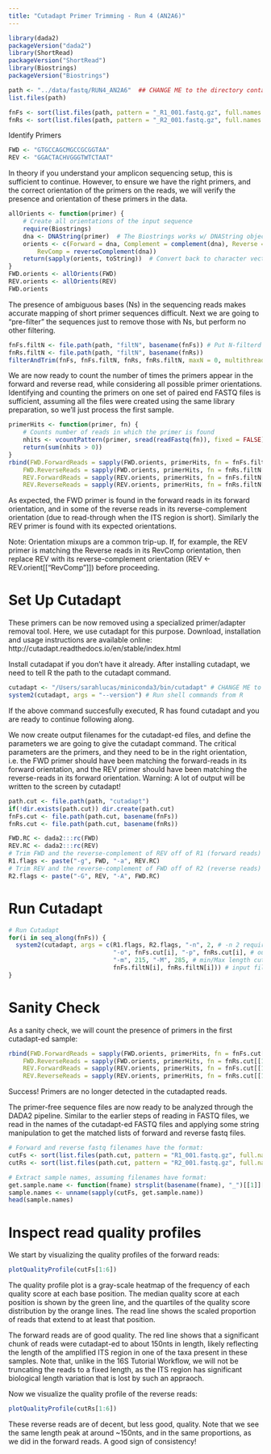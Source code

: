 ```yaml
---
title: "Cutadapt Primer Trimming - Run 4 (AN2A6)"
---
```


```r
library(dada2)
packageVersion("dada2")
library(ShortRead)
packageVersion("ShortRead")
library(Biostrings)
packageVersion("Biostrings")
```

```r
path <- "../data/fastq/RUN4_AN2A6"  ## CHANGE ME to the directory containing the fastq files.
list.files(path)
```

```r
fnFs <- sort(list.files(path, pattern = "_R1_001.fastq.gz", full.names = TRUE))
fnRs <- sort(list.files(path, pattern = "_R2_001.fastq.gz", full.names = TRUE))
```

Identify Primers
```r
FWD <- "GTGCCAGCMGCCGCGGTAA"
REV <- "GGACTACHVGGGTWTCTAAT"
```
In theory if you understand your amplicon sequencing setup, this is sufficient to continue. However, to ensure we have the right primers, and the correct orientation of the primers on the reads, we will verify the presence and orientation of these primers in the data.
```r
allOrients <- function(primer) {
    # Create all orientations of the input sequence
    require(Biostrings)
    dna <- DNAString(primer)  # The Biostrings works w/ DNAString objects rather than character vectors
    orients <- c(Forward = dna, Complement = complement(dna), Reverse = reverse(dna), 
        RevComp = reverseComplement(dna))
    return(sapply(orients, toString))  # Convert back to character vector
}
FWD.orients <- allOrients(FWD)
REV.orients <- allOrients(REV)
FWD.orients
```
The presence of ambiguous bases (Ns) in the sequencing reads makes accurate mapping of short primer sequences difficult. Next we are going to “pre-filter” the sequences just to remove those with Ns, but perform no other filtering.
```r
fnFs.filtN <- file.path(path, "filtN", basename(fnFs)) # Put N-filterd files in filtN/ subdirectory
fnRs.filtN <- file.path(path, "filtN", basename(fnRs))
filterAndTrim(fnFs, fnFs.filtN, fnRs, fnRs.filtN, maxN = 0, multithread = TRUE)
```

We are now ready to count the number of times the primers appear in the forward and reverse read, while considering all possible primer orientations. Identifying and counting the primers on one set of paired end FASTQ files is sufficient, assuming all the files were created using the same library preparation, so we’ll just process the first sample.

```r
primerHits <- function(primer, fn) {
    # Counts number of reads in which the primer is found
    nhits <- vcountPattern(primer, sread(readFastq(fn)), fixed = FALSE)
    return(sum(nhits > 0))
}
rbind(FWD.ForwardReads = sapply(FWD.orients, primerHits, fn = fnFs.filtN[[1]]), 
    FWD.ReverseReads = sapply(FWD.orients, primerHits, fn = fnRs.filtN[[1]]), 
    REV.ForwardReads = sapply(REV.orients, primerHits, fn = fnFs.filtN[[1]]), 
    REV.ReverseReads = sapply(REV.orients, primerHits, fn = fnRs.filtN[[1]]))
```

As expected, the FWD primer is found in the forward reads in its forward orientation, and in some of the reverse reads in its reverse-complement orientation (due to read-through when the ITS region is short). Similarly the REV primer is found with its expected orientations.

Note: Orientation mixups are a common trip-up. If, for example, the REV primer is matching the Reverse reads in its RevComp orientation, then replace REV with its reverse-complement orientation (REV <- REV.orient[["RevComp"]]) before proceeding.

# Set Up Cutadapt
These primers can be now removed using a specialized primer/adapter removal tool. Here, we use cutadapt for this purpose. Download, installation and usage instructions are available online: http://cutadapt.readthedocs.io/en/stable/index.html

Install cutadapat if you don’t have it already. After installing cutadapt, we need to tell R the path to the cutadapt command.

```r
cutadapt <- "/Users/sarahlucas/miniconda3/bin/cutadapt" # CHANGE ME to the cutadapt path on your machine
system2(cutadapt, args = "--version") # Run shell commands from R
```
If the above command succesfully executed, R has found cutadapt and you are ready to continue following along.

We now create output filenames for the cutadapt-ed files, and define the parameters we are going to give the cutadapt command. The critical parameters are the primers, and they need to be in the right orientation, i.e. the FWD primer should have been matching the forward-reads in its forward orientation, and the REV primer should have been matching the reverse-reads in its forward orientation. Warning: A lot of output will be written to the screen by cutadapt!
```r
path.cut <- file.path(path, "cutadapt")
if(!dir.exists(path.cut)) dir.create(path.cut)
fnFs.cut <- file.path(path.cut, basename(fnFs))
fnRs.cut <- file.path(path.cut, basename(fnRs))

FWD.RC <- dada2:::rc(FWD)
REV.RC <- dada2:::rc(REV)
# Trim FWD and the reverse-complement of REV off of R1 (forward reads)
R1.flags <- paste("-g", FWD, "-a", REV.RC) 
# Trim REV and the reverse-complement of FWD off of R2 (reverse reads)
R2.flags <- paste("-G", REV, "-A", FWD.RC) 
```
# Run Cutadapt
```r
# Run Cutadapt
for(i in seq_along(fnFs)) {
  system2(cutadapt, args = c(R1.flags, R2.flags, "-n", 2, # -n 2 required to remove FWD and REV from reads
                             "-o", fnFs.cut[i], "-p", fnRs.cut[i], # output files
                             "-m", 215, "-M", 285, # min/Max length cutoff
                             fnFs.filtN[i], fnRs.filtN[i])) # input files
}
```
# Sanity Check
As a sanity check, we will count the presence of primers in the first cutadapt-ed sample:
```r
rbind(FWD.ForwardReads = sapply(FWD.orients, primerHits, fn = fnFs.cut[[1]]), 
    FWD.ReverseReads = sapply(FWD.orients, primerHits, fn = fnRs.cut[[1]]), 
    REV.ForwardReads = sapply(REV.orients, primerHits, fn = fnFs.cut[[1]]), 
    REV.ReverseReads = sapply(REV.orients, primerHits, fn = fnRs.cut[[1]]))
```
Success! Primers are no longer detected in the cutadapted reads.

The primer-free sequence files are now ready to be analyzed through the DADA2 pipeline. Similar to the earlier steps of reading in FASTQ files, we read in the names of the cutadapt-ed FASTQ files and applying some string manipulation to get the matched lists of forward and reverse fastq files.

```r
# Forward and reverse fastq filenames have the format:
cutFs <- sort(list.files(path.cut, pattern = "R1_001.fastq.gz", full.names = TRUE))
cutRs <- sort(list.files(path.cut, pattern = "R2_001.fastq.gz", full.names = TRUE))

# Extract sample names, assuming filenames have format:
get.sample.name <- function(fname) strsplit(basename(fname), "_")[[1]][1]
sample.names <- unname(sapply(cutFs, get.sample.name))
head(sample.names)
```
# Inspect read quality profiles
We start by visualizing the quality profiles of the forward reads:
```r
plotQualityProfile(cutFs[1:6])
```

The quality profile plot is a gray-scale heatmap of the frequency of each quality score at each base position. The median quality score at each position is shown by the green line, and the quartiles of the quality score distribution by the orange lines. The read line shows the scaled proportion of reads that extend to at least that position.

The forward reads are of good quality. The red line shows that a significant chunk of reads were cutadapt-ed to about 150nts in length, likely reflecting the length of the amplified ITS region in one of the taxa present in these samples. Note that, unlike in the 16S Tutorial Workflow, we will not be truncating the reads to a fixed length, as the ITS region has significant biological length variation that is lost by such an appraoch.

Now we visualize the quality profile of the reverse reads:
```r
plotQualityProfile(cutRs[1:6])
```

These reverse reads are of decent, but less good, quality. Note that we see the same length peak at around ~150nts, and in the same proportions, as we did in the forward reads. A good sign of consistency!
